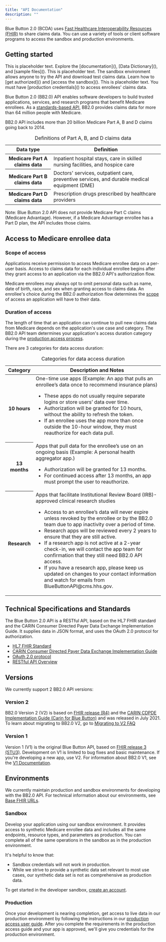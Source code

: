 ```yaml
---
title: "API Documentation"
description: ""
---
```


Blue Button 2.0 (BCDA) uses [Fast Healthcare Interoperability Resources (FHIR)](https://hl7.org/fhir/R4/overview.html) to share claims data. You can use a variety of tools or client software programs to access the sandbox and production environments.

## Getting started

<ProcessList>
  <ProcessListItem heading="Learn about BB2">
      This is placeholder text. Explore the [documentation](), [Data Dictionary](), and [sample files]().
  </ProcessListItem>
  <ProcessListItem heading="Use the sandbox">
      This is placeholder text. The sandbox environment allows anyone to try the API and download test claims data. Learn how to [get authorized]() and [access the sandbox]().  
  </ProcessListItem>
  <ProcessListItem class="docs-final-item" heading="Get production access">
      This is placeholder text. You must have [production credentials]() to access enrollees' claims data. 
  </ProcessListItem>
</ProcessList>


Blue Button 2.0 (BB2.0) API enables software developers to build trusted applications, services, and research programs that benefit Medicare enrollees. As a [standards-based API](#technical-specifications-and-standards), BB2.0 provides claims data for more than 64 million people with Medicare.

BB2.0 API includes more than 20 billion Medicare Part A, B and D claims going back to 2014.

<table class="usa-table usa-table--borderless usa-table--stacked margin-bottom-4">
  <caption class="usa-sr-only">Definitions of Part A, B, and D claims data</caption>
  <thead>
    <tr>
      <th scope="col">Data type</th>
      <th scope="col">Definition</th>
    </tr>
  </thead>
  <tbody>
    <tr>
      <th scope="row">Medicare Part A claims data</th>
      <td>
        Inpatient hospital stays, care in skilled nursing facilities, and hospice care
      </td>
    </tr>
    <tr>
      <th scope="row">Medicare Part B claims data</th>
      <td>
        Doctors' services, outpatient care, preventive services, and durable medical equipment (DME)
      </td>
    </tr>
    <tr>
      <th scope="row">Medicare Part D claims data</th>
      <td>
         Prescription drugs prescribed by healthcare providers
      </td>
    </tr>
  </tbody>
</table>

Note: Blue Button 2.0 API does not provide Medicare Part C claims (Medicare Advantage). However, if a Medicare Advantage enrollee has a Part D plan, the API includes those claims.

## Access to Medicare enrollee data

### Scope of access

Applications receive permission to access Medicare enrollee data on a per-user basis. Access to claims data for each individual enrollee begins after they grant access to an application via the BB2.0 API's authorization flow. 

Medicare enrollees may always opt to omit personal data such as name, date of birth, race, and sex when granting access to claims data. An enrollee's choice during the BB2.0 authorization flow determines the [scope](#scopes) of access an application will have to their data. 

### Duration of access

The length of time that an application can continue to pull new claims data from Medicare depends on the application's use case and category. The BB2.0 API team determines your application's access duration category during the [production access process](/guide/). 

There are 3 categories for data access duration:


<table class="usa-table usa-table--borderless usa-table--stacked margin-bottom-4">
  <caption class="usa-sr-only">Categories for data access duration</caption>
  <thead>
    <tr>
      <th scope="col">Category</th>
      <th scope="col">Description and Notes</th>
    </tr>
  </thead>
  <tbody>
    <tr>
      <th scope="row">10 hours</th>
      <td>
        One-time use apps (Example: An app that pulls an enrollee’s data once to recommend insurance plans)
        <ul>
          <li>These apps do not usually require separate logins or store users’ data over time.</li>
          <li>Authorization will be granted for 10 hours, without the ability to refresh the token.</li>
          <li>If an enrollee uses the app more than once outside the 10-hour window, they must reauthorize for each data pull.</li>
        </ul>
      </td>
    </tr>
    <tr>
      <th scope="row">13 months</th>
      <td>
        Apps that pull data for the enrollee’s use on an ongoing basis (Example: A personal health aggregator app.) 
        <ul>
          <li>Authorization will be granted for 13 months.</li>
          <li>For continued access after 13 months, an app must prompt the user to reauthorize.</li>
        </ul>
      </td>
    </tr>
    <tr>
      <th scope="row">Research</th>
      <td>
        Apps that facilitate Institutional Review Board (IRB)-approved clinical research studies 
        <ul>
          <li>Access to an enrollee’s data will never expire unless revoked by the enrollee or by the BB2.0 team due to app inactivity over a period of time.</li>
          <li>Research apps will be reviewed every 2 years to ensure that they are still active.</li>
          <li>If a research app is not active at a 2-year check-in, we will contact the app team for confirmation that they still need BB2.0 API access.</li>
          <li>If you have a research app, please keep us updated on changes to your contact information and watch for emails from BlueButtonAPI@cms.hhs.gov.</li>
        </ul>
      </td>
    </tr>
  </tbody>
</table>

## Technical Specifications and Standards 

The Blue Button 2.0 API is a RESTful API, based on the HL7 FHIR standard and the CARIN Consumer Directed Payer Data Exchange Implementation Guide. It supplies data in JSON format, and uses the OAuth 2.0 protocol for authorization.

* [HL7 FHIR Standard](http://www.hl7.org/fhir/index.html)
* [CARIN Consumer Directed Payer Data Exchange Implementation Guide](http://www.hl7.org/fhir/us/carin-bb/index.html)
* [OAuth 2.0 protocol](https://oauth.net/)
* [RESTful API Overview](https://restfulapi.net/)

## Versions

We currently support 2 BB2.0 API versions:

### Version 2 

BB2.0 Version 2 (V2) is based on [FHIR release (R4)](http://hl7.org/fhir/R4/) and the [CARIN CDPDE Implementation Guide (Carin for Blue Button)](http://hl7.org/fhir/us/carin-bb/STU1.1/) and was released in July 2021\. To learn about migrating to BB2.0 V2, go to [Migrating to V2 FAQ](https://github.com/CMSgov/beneficiary-fhir-data/wiki/Migrating-to-V2-FAQ)

### Version 1 

Version 1 (V1) is the original Blue Button API, based on [FHIR release 3 (STU3)](http://hl7.org/fhir/STU3/). Development on V1 is limited to bug fixes and basic maintenance. If you're developing a new app, use V2\. For information about BB2.0 V1, see the [V1 Documentation](/v1/). 

## Environments

We currently maintain production and sandbox environments for developing with the BB2.0 API. For technical information about our environments, see [Base FHIR URLs](#base-fhir-urls). 

### Sandbox

Develop your application using our sandbox environment. It provides access to synthetic Medicare enrollee data and includes all the same endpoints, resource types, and parameters as production. You can complete all of the same operations in the sandbox as in the production environment.

It's helpful to know that:

* Sandbox credentials will not work in production. 
* While we strive to provide a synthetic data set relevant to most use cases, our synthetic data set is not as comprehensive as production data.

To get started in the developer sandbox, [create an account](https://sandbox.bluebutton.cms.gov/v2/accounts/mfa/login).

### Production

Once your development is nearing completion, get access to live data in our production environment by following the instructions in our [production access user guide](/guide/). After you complete the requirements in the production access guide and your app is approved, we'll give you credentials for the production environment.
